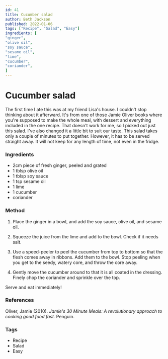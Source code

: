 ```yaml
---
id: 41
title: Cucumber salad
author: Beth Jackson
published: 2022-01-06
tags: ["Recipe", "Salad", "Easy"]
ingredients: [
"ginger",
"olive oil",
"soy sauce",
"sesame oil",
"lime",
"cucumber",
"coriander",
]
---
```


# Cucumber salad

<BlogTextWrapper>

The first time I ate this was at my friend Lisa's house. I couldn't stop thinking about it afterward. It's from one of those Jamie Oliver books where you're supposed to make the whole meal, with dessert and everything included in the one recipe. That doesn't work for me, so I picked out just this salad. I've also changed it a little bit to suit our taste. This salad takes only a couple of minutes to put together. However, it has to be served straight away. It will not keep for any length of time, not even in the fridge.

</BlogTextWrapper>

<BlogTextWrapper>

### Ingredients

- 2cm piece of fresh ginger, peeled and grated
- 1 tblsp olive oil
- 1 tblsp soy sauce
- 1 tsp sesame oil
- 1 lime
- 1 cucumber
- coriander

</BlogTextWrapper>

<BlogTextWrapper>

### Method

1. Place the ginger in a bowl, and add the soy sauce, olive oil, and sesame oil.

2. Squeeze the juice from the lime and add to the bowl. Check if it needs salt.

3. Use a speed-peeler to peel the cucumber from top to bottom so that the flesh comes away in ribbons. Add them to the bowl. Stop peeling when you get to the seedy, watery core, and throw the core away.

4. Gently move the cucumber around to that it is all coated in the dressing. Finely chop the coriander and sprinkle over the top.

Serve and eat immediately!

</BlogTextWrapper>

<BlogTextWrapper>

### References

Oliver, Jamie (2010). _Jamie's 30 Minute Meals: A revolutionary approach to cooking good food fast._ Penguin.

</BlogTextWrapper>

<BlogTextWrapper>

### Tags

- Recipe
- Salad
- Easy

</BlogTextWrapper>
